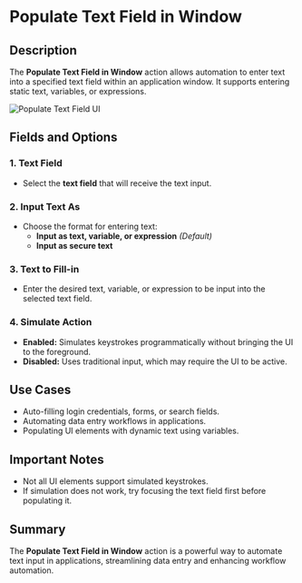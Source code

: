 # Populate Text Field in Window

## Description

The **Populate Text Field in Window** action allows automation to enter text into a specified text field within an application window. It supports entering static text, variables, or expressions.

![Populate Text Field UI](../../../assets/ui-automation/populate-text-field-in-window.png)

## Fields and Options

### **1. Text Field**

- Select the **text field** that will receive the text input.

### **2. Input Text As**

- Choose the format for entering text:
  - **Input as text, variable, or expression** _(Default)_
  - **Input as secure text**

### **3. Text to Fill-in**

- Enter the desired text, variable, or expression to be input into the selected text field.

### **4. Simulate Action**

- **Enabled:** Simulates keystrokes programmatically without bringing the UI to the foreground.
- **Disabled:** Uses traditional input, which may require the UI to be active.

## Use Cases

- Auto-filling login credentials, forms, or search fields.
- Automating data entry workflows in applications.
- Populating UI elements with dynamic text using variables.

## Important Notes

- Not all UI elements support simulated keystrokes.
- If simulation does not work, try focusing the text field first before populating it.

## Summary

The **Populate Text Field in Window** action is a powerful way to automate text input in applications, streamlining data entry and enhancing workflow automation.
